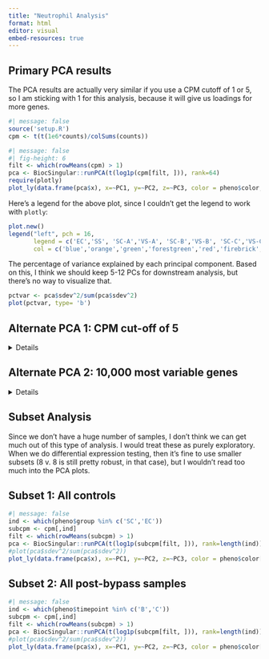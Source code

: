 ```yaml
---
title: "Neutrophil Analysis"
format: html
editor: visual
embed-resources: true
---
```


## Primary PCA results

The PCA results are actually very similar if you use a CPM cutoff of 1 or 5, so I am sticking with 1 for this analysis, because it will give us loadings for more genes.

```r
#| message: false
source('setup.R')
cpm <- t(t(1e6*counts)/colSums(counts))
```

```r
#| message: false
#| fig-height: 6
filt <- which(rowMeans(cpm) > 1)
pca <- BiocSingular::runPCA(t(log1p(cpm[filt, ])), rank=64)
require(plotly)
plot_ly(data.frame(pca$x), x=~PC1, y=~PC2, z=~PC3, color = pheno$color, colors = sort(unique(pheno$color)))
```

Here's a legend for the above plot, since I couldn't get the legend to work with `plotly`:

```r
plot.new()
legend("left", pch = 16,
       legend = c('EC','SS', 'SC-A','VS-A', 'SC-B','VS-B', 'SC-C','VS-C'),
       col = c('blue','orange','green','forestgreen','red','firebrick','purple','slateblue4'))
```

The percentage of variance explained by each principal component. Based on this, I think we should keep 5-12 PCs for downstream analysis, but there's no way to visualize that.

```r
pctvar <- pca$sdev^2/sum(pca$sdev^2)
plot(pctvar, type= 'b')
```

## Alternate PCA 1: CPM cut-off of 5

<details>

I also tried a couple alternative approaches that yielded pretty similar results.

```r
#| message: false
#| fig-height: 6
filtAlt <- which(rowMeans(cpm) > 5)
pcaAlt <- BiocSingular::runPCA(t(log1p(cpm[filtAlt, ])), rank=64)
plot_ly(data.frame(pcaAlt$x), x=~PC1, y=~PC2, z=~PC3, color = pheno$color, colors = sort(unique(pheno$color)))
```

</details>

## Alternate PCA 2: 10,000 most variable genes

<details>

```r
#| message: false
#| fig-height: 6
require(DelayedArray)
filtAlt <- which(rowVars(cpm) >= sort(rowVars(cpm), decreasing = TRUE)[10000])
pcaAlt <- BiocSingular::runPCA(t(log1p(cpm[filtAlt, ])), rank=64)
plot_ly(data.frame(pcaAlt$x), x=~PC1, y=~PC2, z=~PC3, color = pheno$color, colors = sort(unique(pheno$color)))
```

</details>

## Subset Analysis

Since we don't have a huge number of samples, I don't think we can get much out of this type of analysis. I would treat these as purely exploratory. When we do differential expression testing, then it's fine to use smaller subsets (8 v. 8 is still pretty robust, in that case), but I wouldn't read too much into the PCA plots.

## Subset 1: All controls

```r
#| message: false
ind <- which(pheno$group %in% c('SC','EC'))
subcpm <- cpm[,ind]
filt <- which(rowMeans(subcpm) > 1)
pca <- BiocSingular::runPCA(t(log1p(subcpm[filt, ])), rank=length(ind))
#plot(pca$sdev^2/sum(pca$sdev^2))
plot_ly(data.frame(pca$x), x=~PC1, y=~PC2, z=~PC3, color = pheno$color[ind], colors = sort(unique(pheno$color[ind])))
```

## Subset 2: All post-bypass samples

```r
#| message: false
ind <- which(pheno$timepoint %in% c('B','C'))
subcpm <- cpm[,ind]
filt <- which(rowMeans(subcpm) > 1)
pca <- BiocSingular::runPCA(t(log1p(subcpm[filt, ])), rank=length(ind))
#plot(pca$sdev^2/sum(pca$sdev^2))
plot_ly(data.frame(pca$x), x=~PC1, y=~PC2, z=~PC3, color = pheno$color[ind], colors = sort(unique(pheno$color[ind])))
```
